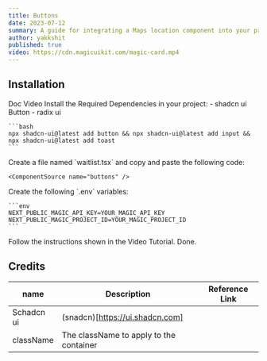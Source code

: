 ```yaml
---
title: Buttons
date: 2023-07-12
summary: A guide for integrating a Maps location component into your project. Using Google maps API. qwertysxdetiikew wwigbib iw gwiwuivbwgeiw w wrgirwbi wribw  rwgu wg bfwggew   wiwf we we gwiuf iwf g riwe fwfbsvhuvd bdvlv siubriwugri  
author: yakkshit
published: true
video: https://cdn.magicuikit.com/magic-card.mp4
---
```


<ComponentPreview name="buttons-demo" />

## Installation

<Tabs defaultValue="doc">

<TabsList>
  <TabsTrigger value="doc">Doc</TabsTrigger>
  <TabsTrigger value="video">Video</TabsTrigger>
</TabsList>

<TabsContent value="doc">

<Steps>
  <Step>
  Install the Required Dependencies in your project:
    - shadcn ui Button
    - radix ui

    ```bash
    npx shadcn-ui@latest add button && npx shadcn-ui@latest add input && npx shadcn-ui@latest add toast
    ```
  </Step>
  
  <Step>
    Create a file named `waitlist.tsx` and copy and paste the following code:

    <ComponentSource name="buttons" />

  </Step>
  
  <Step>
  Create the following `.env` variables:

    ```env
    NEXT_PUBLIC_MAGIC_API_KEY=YOUR_MAGIC_API_KEY
    NEXT_PUBLIC_MAGIC_PROJECT_ID=YOUR_MAGIC_PROJECT_ID
    ```
  </Step>
</Steps>

</TabsContent>

<TabsContent value="video">

<Steps>
  <Step>
  Follow the instructions shown in the Video Tutorial.
  <VideoEmbed src="https://cdn.magicuikit.com/magic-card.mp4" />
  </Step>
  <Step>Done.</Step>
</Steps>

</TabsContent>

</Tabs>

<SupportOverlay videoSrc="https://www.youtube.com/embed/uAOx1611_iw?si=EaKMn3bknh8yWJ0G&amp;controls=0" supportLink="https://www.cedzlabs.com/payments" />

## Credits

| name      | Description                             | Reference Link      |
| --------- | --------------------------------------- |---------------------|
| Schadcn ui| (snadcn)[https://ui.shadcn.com]         |                     |
| className | The className to apply to the container |                     |

